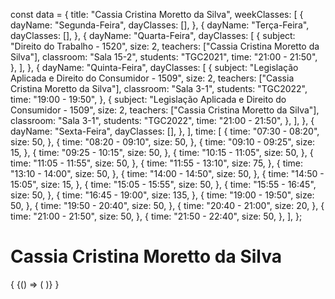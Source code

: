 const data = {
  title: "Cassia Cristina Moretto da Silva",
  weekClasses: [
    {
      dayName: "Segunda-Feira",
      dayClasses: [],
    },
    {
      dayName: "Terça-Feira",
      dayClasses: [],
    },
    {
      dayName: "Quarta-Feira",
      dayClasses: [
        {
          subject: "Direito do Trabalho - 1520",
          size: 2,
          teachers: ["Cassia Cristina Moretto da Silva"],
          classroom: "Sala 15-2",
          students: "TGC2021",
          time: "21:00 - 21:50",
        },
      ],
    },
    {
      dayName: "Quinta-Feira",
      dayClasses: [
        {
          subject: "Legislação Aplicada e Direito do Consumidor - 1509",
          size: 2,
          teachers: ["Cassia Cristina Moretto da Silva"],
          classroom: "Sala 3-1",
          students: "TGC2022",
          time: "19:00 - 19:50",
        },
        {
          subject: "Legislação Aplicada e Direito do Consumidor - 1509",
          size: 2,
          teachers: ["Cassia Cristina Moretto da Silva"],
          classroom: "Sala 3-1",
          students: "TGC2022",
          time: "21:00 - 21:50",
        },
      ],
    },
    {
      dayName: "Sexta-Feira",
      dayClasses: [],
    },
  ],
  time: [
    {
      time: "07:30 - 08:20",
      size: 50,
    },
    {
      time: "08:20 - 09:10",
      size: 50,
    },
    {
      time: "09:10 - 09:25",
      size: 15,
    },
    {
      time: "09:25 - 10:15",
      size: 50,
    },
    {
      time: "10:15 - 11:05",
      size: 50,
    },
    {
      time: "11:05 - 11:55",
      size: 50,
    },
    {
      time: "11:55 - 13:10",
      size: 75,
    },
    {
      time: "13:10 - 14:00",
      size: 50,
    },
    {
      time: "14:00 - 14:50",
      size: 50,
    },
    {
      time: "14:50 - 15:05",
      size: 15,
    },
    {
      time: "15:05 - 15:55",
      size: 50,
    },
    {
      time: "15:55 - 16:45",
      size: 50,
    },
    {
      time: "16:45 - 19:00",
      size: 135,
    },
    {
      time: "19:00 - 19:50",
      size: 50,
    },
    {
      time: "19:50 - 20:40",
      size: 50,
    },
    {
      time: "20:40 - 21:00",
      size: 20,
    },
    {
      time: "21:00 - 21:50",
      size: 50,
    },
    {
      time: "21:50 - 22:40",
      size: 50,
    },
  ],
};

# Cassia Cristina Moretto da Silva

<div>
  {
    <BrowserOnly>
      {() => (
        <Grid
          title={data.title}
          weekClasses={data.weekClasses}
          time={data.time}
        />
      )}
    </BrowserOnly>
  }
</div>
